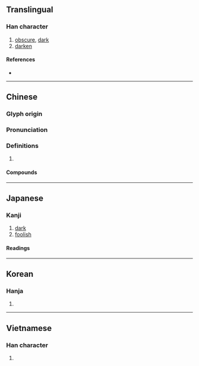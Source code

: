 {{also|味}}
{{character info/new}}
==Translingual==

===Han character===
{{Han char|rn=72|rad=日|as=05|sn=9|four=65090|canj=AJD|ids=⿰日未}}

# [[obscure]], [[dark]]
# [[darken]]

====References====
* {{Han ref|kx=0493.120|dkj=13846|dj=0857.010|hdz=21497.010|uh=6627|ud=26151|bh=AC4E|bd=44110}}

----

==Chinese==
{{zh-forms}}

===Glyph origin===
{{Han etym}}

===Pronunciation===
{{zh-pron
|m=mèi
|c=mui6
|mn=ml:bōe/xm:mūi/tw,zz:māi/qz,xm,zz:bī
|mc=y
|oc=y
|cat=
}}

===Definitions===
{{zh-hanzi}}

# {{rfdef|zh}}

====Compounds====
{{zh-der|一行三昧|兼弱攻昧|個中三昧|愚昧|念佛三昧|得其三昧|幽昧|三昧真火|愚昧無知|不揣冒昧|夷昧|三昧|冒昧從事|一昧|冒昧|檮昧|沖昧|暗昧|濛昧不清|曖昧|昧死以聞|昧沒|昧下|昧己瞞心|昧理|昧地謾天|昧信|昧旦|朦昧執迷|昧行|昧谷|昧良心|拾金不昧|瞞昧|瞞心昧己|昧爽|昧死|瞞天昧地|昧旦晨興|昏昧|禍來神昧|晻昧|濛昧|昧心|昧心取利|矇昧|法華三昧|晦昧|昧昧|昧心錢|昧地瞞天|蒙昧|謾天昧地|茫昧|貪昧|遊戲三昧|素昧生平|若昧平生|般舟三昧|至誠無昧|素昧平生|聳昧|草昧|蒙昧無知}}

----

==Japanese==

===Kanji===
{{ja-kanji|grade=c|rs=日05}}

# [[dark]]
# [[foolish]]

====Readings====
{{ja-readings
|goon=まい
|kanon=ばい
|kun=くら-い, むさぼ-る
}}

----

==Korean==

===Hanja===
{{ko-hanja|hangeul=매|eumhun=|rv=mae|mr=mae|y=may}}

# {{defn|lang=ko|sort=日05}}

----

==Vietnamese==

===Han character===
{{vi-hantu|[[muội]], [[mội]]|rs=日05}}

# {{defn|lang=vi|sort=日05}}